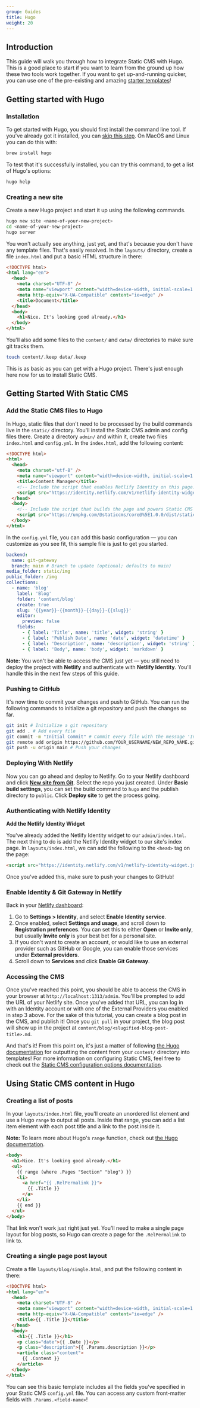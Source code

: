 ```yaml
---
group: Guides
title: Hugo
weight: 20
---
```

## Introduction

This guide will walk you through how to integrate Static CMS with Hugo. This is a good place to start if you want to learn from the ground up how these two tools work together. If you want to get up-and-running quicker, you can use one of the pre-existing and amazing [starter templates](/docs/start-with-a-template/)!

## Getting started with Hugo

### Installation

To get started with Hugo, you should first install the command line tool. If you've already got it installed, you can [skip this step](#creating-a-new-site). On MacOS and Linux you can do this with:

```bash
brew install hugo
```

To test that it's successfully installed, you can try this command, to get a list of Hugo's options:

```bash
hugo help
```

### Creating a new site

Create a new Hugo project and start it up using the following commands.

```bash
hugo new site <name-of-your-new-project>
cd <name-of-your-new-project>
hugo server
```

You won't actually see anything, just yet, and that's because you don't have any template files. That's easily resolved. In the `layouts/` directory, create a file `index.html` and put a basic HTML structure in there:

```html
<!DOCTYPE html>
<html lang="en">
  <head>
    <meta charset="UTF-8" />
    <meta name="viewport" content="width=device-width, initial-scale=1.0" />
    <meta http-equiv="X-UA-Compatible" content="ie=edge" />
    <title>Document</title>
  </head>
  <body>
    <h1>Nice. It's looking good already.</h1>
  </body>
</html>
```

You'll also add some files to the `content/` and `data/` directories to make sure git tracks them.

```bash
touch content/.keep data/.keep
```

This is as basic as you can get with a Hugo project. There's just enough here now for us to install Static CMS.

## Getting Started With Static CMS

### Add the Static CMS files to Hugo

In Hugo, static files that don't need to be processed by the build commands live in the `static/` directory. You'll install the Static CMS admin and config files there. Create a directory `admin/` and within it, create two files `index.html` and `config.yml`. In the `index.html`, add the following content:

```html
<!DOCTYPE html>
<html>
  <head>
    <meta charset="utf-8" />
    <meta name="viewport" content="width=device-width, initial-scale=1.0" />
    <title>Content Manager</title>
    <!-- Include the script that enables Netlify Identity on this page. -->
    <script src="https://identity.netlify.com/v1/netlify-identity-widget.js"></script>
  </head>
  <body>
    <!-- Include the script that builds the page and powers Static CMS -->
    <script src="https://unpkg.com/@staticcms/core@%5E1.0.0/dist/static-cms-core.js"></script>
  </body>
</html>
```

In the `config.yml` file, you can add this basic configuration — you can customize as you see fit, this sample file is just to get you started.

```yaml
backend:
  name: git-gateway
  branch: main # Branch to update (optional; defaults to main)
media_folder: static/img
public_folder: /img
collections:
  - name: 'blog'
    label: 'Blog'
    folder: 'content/blog'
    create: true
    slug: '{{year}}-{{month}}-{{day}}-{{slug}}'
    editor:
      preview: false
    fields:
      - { label: 'Title', name: 'title', widget: 'string' }
      - { label: 'Publish Date', name: 'date', widget: 'datetime' }
      - { label: 'Description', name: 'description', widget: 'string' }
      - { label: 'Body', name: 'body', widget: 'markdown' }
```

**Note:** You won't be able to access the CMS just yet — you still need to deploy the project with **Netlify** and authenticate with **Netlify Identity**. You'll handle this in the next few steps of this guide.

### Pushing to GitHub

It's now time to commit your changes and push to GitHub. You can run the following commands to initialize a git repository and push the changes so far.

```bash
git init # Initialize a git repository
git add . # Add every file
git commit -m "Initial Commit" # Commit every file with the message 'Initial Commit'
git remote add origin https://github.com/YOUR_USERNAME/NEW_REPO_NAME.git # Create a new repo on GitHub and add it to this project as a remote repository.
git push -u origin main # Push your changes
```

### Deploying With Netlify

Now you can go ahead and deploy to Netlify. Go to your Netlify dashboard and click **[New site from Git](https://app.netlify.com/start)**. Select the repo you just created. Under **Basic build settings**, you can set the build command to `hugo` and the publish directory to `public`. Click **Deploy site** to get the process going.

### Authenticating with Netlify Identity

**Add the Netlify Identity Widget**

You've already added the Netlify Identity widget to our `admin/index.html`. The next thing to do is add the Netlify Identity widget to our site's index page. In `layouts/index.html`, we can add the following to the `<head>` tag on the page:

```html
<script src="https://identity.netlify.com/v1/netlify-identity-widget.js"></script>
```

Once you've added this, make sure to push your changes to GitHub!

### Enable Identity & Git Gateway in Netlify

Back in your [Netlify dashboard](https://app.netlify.com/):

1. Go to **Settings > Identity**, and select **Enable Identity service**.
2. Once enabled, select **Settings and usage**, and scroll down to **Registration preferences**. You can set this to either **Open** or **Invite only**, but usually **Invite only** is your best bet for a personal site.
3. If you don't want to create an account, or would like to use an external provider such as GitHub or Google, you can enable those services under **External providers**.
4. Scroll down to **Services** and click **Enable Git Gateway**.

### Accessing the CMS

Once you've reached this point, you should be able to access the CMS in your browser at `http://localhost:1313/admin`. You'll be prompted to add the URL of your Netlify site. Once you've added that URL, you can log in with an Identity account or with one of the External Providers you enabled in step 3 above. For the sake of this tutorial, you can create a blog post in the CMS, and publish it! Once you `git pull` in your project, the blog post will show up in the project at `content/blog/<slugified-blog-post-title>.md`.

And that's it! From this point on, it's just a matter of following [the Hugo documentation](https://gohugo.io/templates/) for outputting the content from your `content/` directory into templates! For more information on configuring Static CMS, feel free to check out the [Static CMS configuration options documentation](/docs/configuration-options/).

## Using Static CMS content in Hugo

### Creating a list of posts

In your `layouts/index.html` file, you'll create an unordered list element and use a Hugo `range` to output all posts. Inside that range, you can add a list item element with each post title and a link to the post inside it.

**Note:** To learn more about Hugo's `range` function, check out [the Hugo documentation](https://gohugo.io/functions/range).

```html
<body>
  <h1>Nice. It's looking good already.</h1>
  <ul>
    {{ range (where .Pages "Section" "blog") }}
    <li>
      <a href="{{ .RelPermalink }}">
        {{ .Title }}
      </a>
    </li>
    {{ end }}
  </ul>
</body>
```

That link won't work just right just yet. You'll need to make a single page layout for blog posts, so Hugo can create a page for the `.RelPermalink` to link to.

### Creating a single page post layout

Create a file `layouts/blog/single.html`, and put the following content in there:

```html
<!DOCTYPE html>
<html lang="en">
  <head>
    <meta charset="UTF-8" />
    <meta name="viewport" content="width=device-width, initial-scale=1.0" />
    <meta http-equiv="X-UA-Compatible" content="ie=edge" />
    <title>{{ .Title }}</title>
  </head>
  <body>
    <h1>{{ .Title }}</h1>
    <p class="date">{{ .Date }}</p>
    <p class="description">{{ .Params.description }}</p>
    <article class="content">
      {{ .Content }}
    </article>
  </body>
</html>
```

You can see this basic template includes all the fields you've specified in your Static CMS `config.yml` file. You can access any custom front-matter fields with `.Params.<field-name>`!
